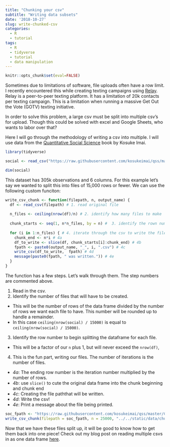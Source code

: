 ```yaml
---
title: "Chunking your csv"
subtitle: "Writing data subsets"
date: '2018-10-27'
slug: write-chunked-csv
categories:
  - R
  - tutorial
tags:
  - R 
  - tidyverse
  - tutorial
  - data manipulation
---
```


```r
knitr::opts_chunk$set(eval=FALSE)
```

Sometimes due to limitations of software, file uploads often have a row limit. I recently encountered this while creating texting campaigns using [Relay](relaytxt.io). Relay is a peer-to-peer texting platform. It has a limitation of 20k contacts per texting campaign. This is a limitation when running a massive Get Out the Vote (GOTV) texting initiative. 

In order to solve this problem, a large csv must be split into multiple csv's for upload. Though this could be solved with excel and Google Sheets, who wants to labor over that?

Here I will go through the methodology of writing a csv into multiple. I will use data from the [Quantitative Social Science](https://www.google.com/search?q=quantitative+social+science&oq=quantitative+social+science&aqs=chrome..69i57j69i61j69i65j69i60l2j69i59.5035j0j1&sourceid=chrome&ie=UTF-8) book by Kosuke Imai.  


```r
library(tidyverse)

social <- read_csv("https://raw.githubusercontent.com/kosukeimai/qss/master/CAUSALITY/social.csv")

dim(social)
```


This dataset has 305k observations and 6 columns. For this example let's say we wanted to split this into files of 15,000 rows or fewer. We can use the following custom funciton:

```r
write_csv_chunk <- function(filepath, n, output_name) {
  df <- read_csv(filepath) # 1. read original file
  
  n_files <- ceiling(nrow(df)/n) # 2. identify how many files to make
  
  chunk_starts <- seq(1, n*n_files, by = n) #  3. identify the rown number to start on
  
  for (i in 1:n_files) { # 4. iterate through the csv to write the files
    chunk_end <- n*i # 4a
    df_to_write <- slice(df, chunk_starts[i]:chunk_end) # 4b
    fpath <- paste0(output_name, "_", i, ".csv") # 4c
    write_csv(df_to_write,  fpath) # 4d
    message(paste0(fpath, " was written.")) # 4e
  }
}
```


The function has a few steps. Let's walk through them. The step numbers are commented above.

1. Read in the csv.
2. Identify the number of files that will have to be created.
  * This will be the number of rows of the data frame divided by the number of rows we want each file to have. This number will be rounded up to handle a remainder. 
  * In this case `ceiling(nrow(social) / 15000)` is equal to ` ceiling(nrow(social) / 15000)`. 
3. Identify the row number to begin splitting the dataframe for each file. 
  * This will be a factor of our `n` plus 1, but will never exceed the `nrow(df)`,
4. This is the fun part, writing our files. The number of iterations is the number of files.
  * _4a_: The ending row number is the iteration number multiplied by the number of rows. 
  * _4b_: use `slice()` to cute the original data frame into the chunk beginning and chunk end
  * _4c_: Creating the file paththat will be written.
  * _4d_: Write the csv!
  * _4e_: Print a message about the file being printed.
  
```r
soc_fpath <- "https://raw.githubusercontent.com/kosukeimai/qss/master/CAUSALITY/social.csv"
write_csv_chunk(filepath = soc_fpath, n = 25000, "../../static/data/chunk_data/social_chunked")
```

Now that we have these files split up, it will be good to know how to get them back into one piece! Check out my blog post on reading multiple csvs in as one data frame [here](josiahparry.com/post/read-chunked-csv).



